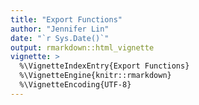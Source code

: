 ```yaml
---
title: "Export Functions"
author: "Jennifer Lin"
date: "`r Sys.Date()`"
output: rmarkdown::html_vignette
vignette: >
  %\VignetteIndexEntry{Export Functions}
  %\VignetteEngine{knitr::rmarkdown}
  %\VignetteEncoding{UTF-8}
---
```


